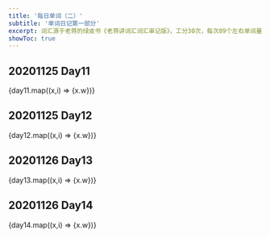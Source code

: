 ```yaml
---
title: '每日单词（二）'
subtitle: '单词日记第一部分'
excerpt: 词汇源于老蒋的绿皮书《老蒋讲词汇词汇串记版》，工分30次，每次89个左右单词量
showToc: true
---
```




## 20201125 Day11
<Box mt="20px"></Box>

<Box>
    {day11.map((x,i) => <Tag m="2px" key={i}><TagLeftIcon  as={MdCheckCircle} color={x.color||'red.500'} /><TagLabel>{x.w}</TagLabel></Tag >)}
</Box>

## 20201125 Day12
<Box mt="20px"></Box>

<Box>
    {day12.map((x,i) => <Tag m="2px" key={i}><TagLeftIcon  as={MdCheckCircle} color={x.color||'red.500'} /><TagLabel>{x.w}</TagLabel></Tag >)}
</Box>

## 20201126 Day13
<Box mt="20px"></Box>

<Box>
    {day13.map((x,i) => <Tag m="2px" key={i}><TagLeftIcon  as={MdCheckCircle} color={x.color||'red.500'} /><TagLabel>{x.w}</TagLabel></Tag >)}
</Box>

## 20201126 Day14
<Box mt="20px"></Box>

<Box>
    {day14.map((x,i) => <Tag m="2px" key={i}><TagLeftIcon  as={MdCheckCircle} color={x.color||'red.500'} /><TagLabel>{x.w}</TagLabel></Tag >)}
</Box>


